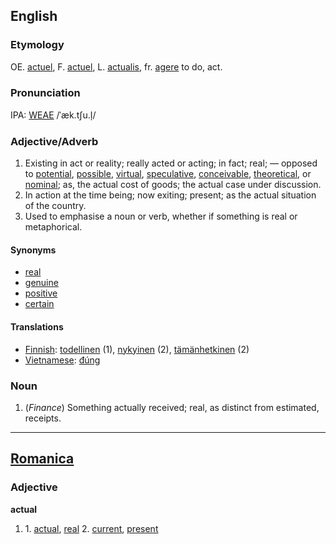 ==English==
===Etymology===
OE. [[actuel]], F. [[actuel]], L. [[actualis]], fr. [[agere]] to do, act.

===Pronunciation===
IPA: [[WEAE]] /ˈæk.tʃu.l̩/

===Adjective/Adverb===
#Existing in act or reality; really acted or acting; in fact; real; &mdash; opposed to [[potential]], [[possible]], [[virtual]], [[speculative]], [[conceivable]], [[theoretical]], or [[nominal]]; as, the actual cost of goods; the actual case under discussion.
#In action at the time being; now exiting; present; as the actual situation of the country. 
#Used to emphasise a noun or verb, whether if something is real or metaphorical.

====Synonyms====
*[[real]]
*[[genuine]]
*[[positive]]
*[[certain]]

====Translations====
*[[Finnish]]: [[todellinen]] (1), [[nykyinen]] (2), [[tämänhetkinen]] (2)
*[[Vietnamese]]: [[đúng]]

===Noun===
#(''Finance'') Something actually received; real, as distinct from  estimated, receipts.
----

==[[Romanica]]==
===Adjective===
<b>actual</b>
#1. [[actual]], [[real]] 2. [[current]], [[present]]